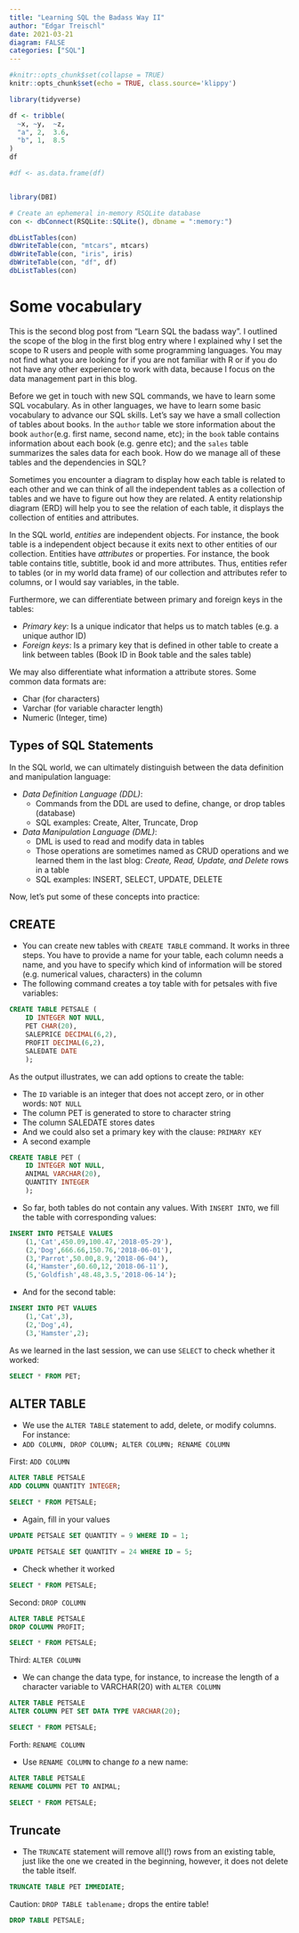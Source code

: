 ```yaml
---
title: "Learning SQL the Badass Way II"
author: "Edgar Treischl"
date: 2021-03-21
diagram: FALSE
categories: ["SQL"]
---
```




```r
#knitr::opts_chunk$set(collapse = TRUE)
knitr::opts_chunk$set(echo = TRUE, class.source='klippy')

library(tidyverse)

df <- tribble(
  ~x, ~y,  ~z,
  "a", 2,  3.6,
  "b", 1,  8.5
)
df

#df <- as.data.frame(df)


library(DBI)

# Create an ephemeral in-memory RSQLite database
con <- dbConnect(RSQLite::SQLite(), dbname = ":memory:")

dbListTables(con)
dbWriteTable(con, "mtcars", mtcars)
dbWriteTable(con, "iris", iris)
dbWriteTable(con, "df", df)
dbListTables(con)
```



# Some vocabulary

This is the second blog post from "Learn SQL the badass way". I outlined the scope of the blog in the first blog entry where I explained why I set the scope to R users and people with some programming languages. You may not find what you are looking for if you are not familiar with R or if you do not have any other experience to work with data, because I focus on the data management part in this blog.

Before we get in touch with new SQL commands, we have to learn some SQL vocabulary. As in other languages, we have to learn some basic vocabulary to advance our SQL skills. Let's say we have a small collection of tables about books. In the `author` table we store information about the book `author`(e.g. first name, second name, etc); in the `book` table contains information about each book (e.g. genre etc); and the `sales` table summarizes the sales data for each book. How do we manage all of these tables and the dependencies in SQL? 

Sometimes you encounter a diagram to display how each table is related to each other and we can think of all the independent tables as a collection of tables and we have to figure out how they are related. A entity relationship diagram (ERD) will help you to see the relation of each table, it displays the collection of entities and attributes.

In the SQL world, *entities* are independent objects. For instance, the book table is a independent object because it exits next to other entities of our collection. Entities have *attributes* or properties. For instance, the book table contains title, subtitle, book id and more attributes. Thus, entities refer to tables (or in my world data frame) of our collection and attributes refer to columns, or I would say variables, in the table.

Furthermore, we can differentiate between primary and foreign keys in the tables:

- *Primary key*: Is a unique indicator that helps us to match tables (e.g. a unique author ID)
- *Foreign keys*: Is a primary key that is defined in other table to create a link between tables (Book ID in Book table and the sales table)


We may also differentiate what information a attribute stores. Some common data formats are:

  - Char (for characters) 
  - Varchar (for variable character length)
  - Numeric (Integer, time)
  
  
## Types of SQL Statements

In the SQL world, we can ultimately distinguish between the data definition and manipulation language:

- *Data Definition Language (DDL)*: 
  - Commands from the DDL are used to define, change, or drop tables (database)
  - SQL examples: Create, Alter, Truncate, Drop
- *Data Manipulation Language (DML)*: 
  - DML is used to read and modify data in tables
  - Those operations are sometimes named as CRUD operations and we learned them in the last blog: *Create, Read, Update, and Delete* rows in a table
  - SQL examples: INSERT, SELECT, UPDATE, DELETE

Now, let's put some of these concepts into practice:

## CREATE

- You can create new tables with `CREATE TABLE` command. It works in three steps. You have to provide a name for your table, each column needs a name, and you have to specify which kind of information will be stored (e.g. numerical values, characters) in the column
- The following command creates a toy table with for petsales with five variables:

```sql
CREATE TABLE PETSALE (
    ID INTEGER NOT NULL,
    PET CHAR(20),
    SALEPRICE DECIMAL(6,2),
    PROFIT DECIMAL(6,2),
    SALEDATE DATE
    );
```

As the output illustrates, we can add options to create the table:

- The `ID` variable is an integer that does not accept zero, or in other words: `NOT NULL`
- The column PET is generated to store to character string
- The column SALEDATE stores dates
- And we could also set a primary key with the clause: `PRIMARY KEY`
- A second example

```sql
CREATE TABLE PET (
    ID INTEGER NOT NULL,
    ANIMAL VARCHAR(20),
    QUANTITY INTEGER
    );
```

- So far, both tables do not contain any values. With `INSERT INTO`, we fill the table with corresponding values:

```sql
INSERT INTO PETSALE VALUES
    (1,'Cat',450.09,100.47,'2018-05-29'),
    (2,'Dog',666.66,150.76,'2018-06-01'),
    (3,'Parrot',50.00,8.9,'2018-06-04'),
    (4,'Hamster',60.60,12,'2018-06-11'),
    (5,'Goldfish',48.48,3.5,'2018-06-14');
```

- And for the second table:

```sql
INSERT INTO PET VALUES
    (1,'Cat',3),
    (2,'Dog',4),
    (3,'Hamster',2);
```

As we learned in the last session, we can use `SELECT` to check whether it worked:

```sql
SELECT * FROM PET;
```

## ALTER TABLE

- We use the `ALTER TABLE` statement to add, delete, or modify columns. For instance:
- `ADD COLUMN, DROP COLUMN; ALTER COLUMN; RENAME COLUMN`

First: `ADD COLUMN`

```sql
ALTER TABLE PETSALE
ADD COLUMN QUANTITY INTEGER;
```

```sql
SELECT * FROM PETSALE;
```

- Again, fill in your values

```sql
UPDATE PETSALE SET QUANTITY = 9 WHERE ID = 1;
```

```sql
UPDATE PETSALE SET QUANTITY = 24 WHERE ID = 5;
```

- Check whether it worked

```sql
SELECT * FROM PETSALE;
```


Second: `DROP COLUMN`

```sql
ALTER TABLE PETSALE
DROP COLUMN PROFIT;
```

```sql
SELECT * FROM PETSALE;
```


Third: `ALTER COLUMN`

- We can change the data type, for instance, to increase the length of a character variable to VARCHAR(20) with `ALTER COLUMN`

```sql
ALTER TABLE PETSALE
ALTER COLUMN PET SET DATA TYPE VARCHAR(20);
```

```sql
SELECT * FROM PETSALE;
```


Forth: `RENAME COLUMN`

- Use `RENAME COLUMN` to change *to* a new name:

```sql
ALTER TABLE PETSALE
RENAME COLUMN PET TO ANIMAL;
```

```sql
SELECT * FROM PETSALE;
```


## Truncate

- The `TRUNCATE` statement will remove all(!) rows from an existing table, just like the one we created in the beginning, however, it does not delete the table itself.

```sql
TRUNCATE TABLE PET IMMEDIATE;
```

Caution: `DROP TABLE tablename;` drops the entire table!

```sql
DROP TABLE PETSALE;
```






